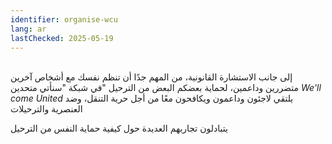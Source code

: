 ```yaml
---
identifier: organise-wcu
lang: ar
lastChecked: 2025-05-19
---
```

<br/> إلى جانب الاستشارة القانونية، من المهم جدًا أن تنظم نفسك مع أشخاص آخرين متضررين وداعمين، لحماية بعضكم البعض من الترحيل
"في شبكة "سنأتي متحدين
*We'll come United*
يلتقي لاجئون وداعمون ويكافحون معًا من أجل حرية التنقل، وضد العنصرية والترحيلات

يتبادلون تجاربهم العديدة حول كيفية حماية النفس من الترحيل
<Address identifier="wcu" />
